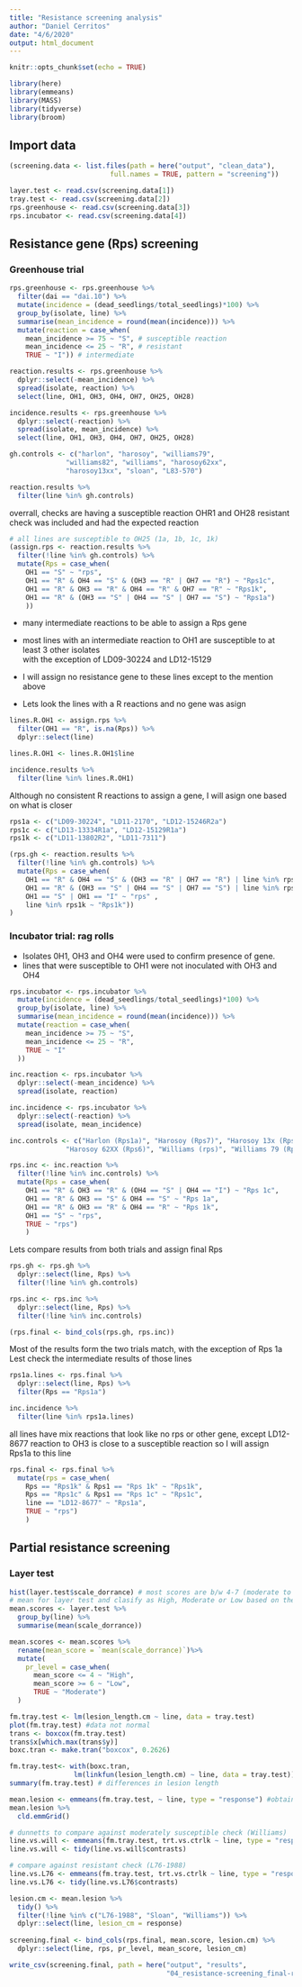 ```yaml
---
title: "Resistance screening analysis"
author: "Daniel Cerritos"
date: "4/6/2020"
output: html_document
---
```


```r
knitr::opts_chunk$set(echo = TRUE)
```

```r
library(here)
library(emmeans)
library(MASS)
library(tidyverse)
library(broom)
```

## Import data

```r
(screening.data <- list.files(path = here("output", "clean_data"), 
                         full.names = TRUE, pattern = "screening"))

layer.test <- read.csv(screening.data[1])
tray.test <- read.csv(screening.data[2])
rps.greenhouse <- read.csv(screening.data[3])
rps.incubator <- read.csv(screening.data[4])
```

## Resistance gene (Rps) screening 

### Greenhouse trial

```r
rps.greenhouse <- rps.greenhouse %>% 
  filter(dai == "dai.10") %>% 
  mutate(incidence = (dead_seedlings/total_seedlings)*100) %>% 
  group_by(isolate, line) %>% 
  summarise(mean_incidence = round(mean(incidence))) %>% 
  mutate(reaction = case_when(
    mean_incidence >= 75 ~ "S", # susceptible reaction
    mean_incidence <= 25 ~ "R", # resistant
    TRUE ~ "I")) # intermediate 

reaction.results <- rps.greenhouse %>% 
  dplyr::select(-mean_incidence) %>% 
  spread(isolate, reaction) %>% 
  select(line, OH1, OH3, OH4, OH7, OH25, OH28) 

incidence.results <- rps.greenhouse %>% 
  dplyr::select(-reaction) %>% 
  spread(isolate, mean_incidence) %>% 
  select(line, OH1, OH3, OH4, OH7, OH25, OH28) 

gh.controls <- c("harlon", "harosoy", "williams79", 
              "williams82", "williams", "harosoy62xx", 
              "harosoy13xx", "sloan", "L83-570")

reaction.results %>% 
  filter(line %in% gh.controls) 
```

overrall, checks are having a susceptible reaction
OHR1 and OH28 resistant check was included and had the expected reaction

```r
# all lines are susceptible to OH25 (1a, 1b, 1c, 1k)
(assign.rps <- reaction.results %>% 
  filter(!line %in% gh.controls) %>% 
  mutate(Rps = case_when(
    OH1 == "S" ~ "rps",
    OH1 == "R" & OH4 == "S" & (OH3 == "R" | OH7 == "R") ~ "Rps1c", 
    OH1 == "R" & OH3 == "R" & OH4 == "R" & OH7 == "R" ~ "Rps1k", 
    OH1 == "R" & (OH3 == "S" | OH4 == "S" | OH7 == "S") ~ "Rps1a")
    ))
```

- many intermediate reactions to be able to assign a Rps gene  

- most lines with an intermediate reaction to OH1 are susceptible to at least 3 other isolates  
with the exception of LD09-30224 and LD12-15129

- I will assign no resistance gene to these lines except to the mention above

- Lets look the lines with a R reactions and no gene was asign 

```r
lines.R.OH1 <- assign.rps %>% 
  filter(OH1 == "R", is.na(Rps)) %>%
  dplyr::select(line)

lines.R.OH1 <- lines.R.OH1$line

incidence.results %>% 
  filter(line %in% lines.R.OH1)
```

Although no consistent R reactions to assign a gene, I will asign one based on what is closer

```r
rps1a <- c("LD09-30224", "LD11-2170", "LD12-15246R2a")
rps1c <- c("LD13-13334R1a", "LD12-15129R1a")
rps1k <- c("LD11-13802R2", "LD11-7311")

(rps.gh <- reaction.results %>% 
  filter(!line %in% gh.controls) %>% 
  mutate(Rps = case_when(
    OH1 == "R" & OH4 == "S" & (OH3 == "R" | OH7 == "R") | line %in% rps1c ~ "Rps1c", 
    OH1 == "R" & (OH3 == "S" | OH4 == "S" | OH7 == "S") | line %in% rps1a ~ "Rps1a", 
    OH1 == "S" | OH1 == "I" ~ "rps" ,
    line %in% rps1k ~ "Rps1k"))
)
```

### Incubator trial: rag rolls 

- Isolates 0H1, OH3 and OH4 were used to confirm presence of gene.
- lines that were susceptible to OH1 were not inoculated with OH3 and OH4

```r
rps.incubator <- rps.incubator %>% 
  mutate(incidence = (dead_seedlings/total_seedlings)*100) %>% 
  group_by(isolate, line) %>% 
  summarise(mean_incidence = round(mean(incidence))) %>% 
  mutate(reaction = case_when(
    mean_incidence >= 75 ~ "S", 
    mean_incidence <= 25 ~ "R", 
    TRUE ~ "I"
  ))

inc.reaction <- rps.incubator %>% 
  dplyr::select(-mean_incidence) %>% 
  spread(isolate, reaction)

inc.incidence <- rps.incubator %>% 
  dplyr::select(-reaction) %>% 
  spread(isolate, mean_incidence)

inc.controls <- c("Harlon (Rps1a)", "Harosoy (Rps7)", "Harosoy 13x (Rps1b)", 
              "Harosoy 62XX (Rps6)", "Williams (rps)", "Williams 79 (Rps1c)")

rps.inc <- inc.reaction %>%
  filter(!line %in% inc.controls) %>% 
  mutate(Rps = case_when(
    OH1 == "R" & OH3 == "R" & (OH4 == "S" | OH4 == "I") ~ "Rps 1c", 
    OH1 == "R" & OH3 == "S" & OH4 == "S" ~ "Rps 1a", 
    OH1 == "R" & OH3 == "R" & OH4 == "R" ~ "Rps 1k", 
    OH1 == "S" ~ "rps", 
    TRUE ~ "rps")
    )

```

Lets compare results from both trials and assign final Rps

```r

rps.gh <- rps.gh %>% 
  dplyr::select(line, Rps) %>% 
  filter(!line %in% gh.controls)

rps.inc <- rps.inc %>% 
  dplyr::select(line, Rps) %>% 
  filter(!line %in% inc.controls)

(rps.final <- bind_cols(rps.gh, rps.inc))
```

Most of the results form the two trials match, with the exception of Rps 1a  
Lest check the intermediate results of those lines 

```r
rps1a.lines <- rps.final %>% 
  dplyr::select(line, Rps) %>% 
  filter(Rps == "Rps1a")

inc.incidence %>% 
  filter(line %in% rps1a.lines)
```

all lines have mix reactions that look like no rps or other gene, except LD12-8677
reaction to OH3 is close to a susceptible reaction so I will assign Rps1a to this line

```r
rps.final <- rps.final %>% 
  mutate(rps = case_when(
    Rps == "Rps1k" & Rps1 == "Rps 1k" ~ "Rps1k", 
    Rps == "Rps1c" & Rps1 == "Rps 1c" ~ "Rps1c", 
    line == "LD12-8677" ~ "Rps1a", 
    TRUE ~ "rps")
    )
```

## Partial resistance screening

### Layer test

```r
hist(layer.test$scale_dorrance) # most scores are b/w 4-7 (moderate to low levels)
# mean for layer test and clasify as High, Moderate or Low based on the score mean
mean.scores <- layer.test %>% 
  group_by(line) %>% 
  summarise(mean(scale_dorrance)) 

mean.scores <- mean.scores %>% 
  rename(mean_score = `mean(scale_dorrance)`)%>% 
  mutate(
    pr_level = case_when(
      mean_score <= 4 ~ "High", 
      mean_score >= 6 ~ "Low", 
      TRUE ~ "Moderate")
  )
```

```r
fm.tray.test <- lm(lesion_length.cm ~ line, data = tray.test) 
plot(fm.tray.test) #data not normal
trans <- boxcox(fm.tray.test) 
trans$x[which.max(trans$y)]
boxc.tran <- make.tran("boxcox", 0.2626)
```

```r
fm.tray.test<- with(boxc.tran, 
                lm(linkfun(lesion_length.cm) ~ line, data = tray.test))
summary(fm.tray.test) # differences in lesion length 

mean.lesion <- emmeans(fm.tray.test, ~ line, type = "response") #obtain back-transformed emmmeans    
mean.lesion %>% 
  cld.emmGrid()

# dunnetts to compare against moderately susceptible check (Williams)
line.vs.will <- emmeans(fm.tray.test, trt.vs.ctrlk ~ line, type = "response")
line.vs.will <- tidy(line.vs.will$contrasts)

# compare against resistant check (L76-1988)
line.vs.L76 <- emmeans(fm.tray.test, trt.vs.ctrlk ~ line, type = "response", ref = 1)
line.vs.L76 <- tidy(line.vs.L76$contrasts)
```

```r
lesion.cm <- mean.lesion %>% 
  tidy() %>% 
  filter(!line %in% c("L76-1988", "Sloan", "Williams")) %>% 
  dplyr::select(line, lesion_cm = response)
  
screening.final <- bind_cols(rps.final, mean.score, lesion.cm) %>% 
  dplyr::select(line, rps, pr_level, mean_score, lesion_cm)

write_csv(screening.final, path = here("output", "results", 
                                       "04_resistance-screening_final-results.csv"))
```